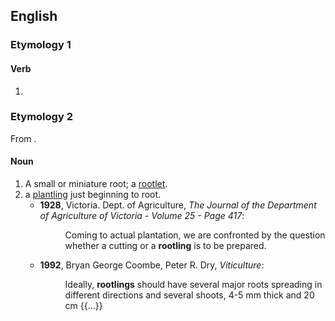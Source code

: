 ==English==

===Etymology 1===

====Verb====
{{head|en|verb form}}

# {{present participle of|rootle|lang=en|nocat=1}}

===Etymology 2===
From {{suffix|en|root|ling}}.

====Noun====
{{en-noun}}

# A small or miniature root; a [[rootlet]].
# a [[plantling]] just beginning to root.
#* '''1928''', Victoria. Dept. of Agriculture, ''The Journal of the Department of Agriculture of Victoria - Volume 25 - Page 417'':
#*: Coming to actual plantation, we are confronted by the question whether a cutting or a '''rootling''' is to be prepared.
#* '''1992''', Bryan George Coombe, Peter R. Dry, ''Viticulture'':
#*: Ideally, '''rootlings''' should have several major roots spreading in different directions and several shoots, 4-5 mm thick and 20 cm {{...}}